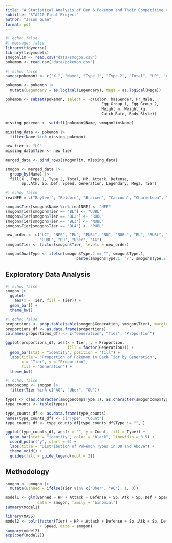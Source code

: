 ```yaml
---
title: "A Statistical Analysis of Gen 6 Pokémon and Their Competitive Viability"
subtitle: "STA210 Final Project"
author: "Jason Guan"
format: pdf
---
```


```r
#| echo: false
#| message: false
library(tidyverse)
library(tidymodels)
smogonlim <- read.csv("data/smogon.csv")
pokemon <- read.csv("data/pokemon.csv")
```

```r
#| echo: false
names(pokemon) <- c("X.", "Name", "Type.1", "Type.2", "Total", "HP", "Attack", "Defense", "Sp..Atk", "Sp..Def", "Speed", "Generation", "Legendary", "Color", "hasGender", "Pr_Male", "Egg_Group_1", "Egg_Group_2", "Mega", "Height_m", "Weight_kg", "Catch_Rate", "Body_Style")

pokemon <- pokemon |>
  mutate(Legendary = as.logical(Legendary), Mega = as.logical(Mega))

pokemon <- subset(pokemon, select = -c(Color, hasGender, Pr_Male,
                                          Egg_Group_1, Egg_Group_2, 
                                          Height_m, Weight_kg, 
                                          Catch_Rate, Body_Style))

missing_pokemon <- setdiff(pokemon$Name, smogonlim$Name)

missing_data <- pokemon |>
  filter(Name %in% missing_pokemon)

new_tier <- "LC"
missing_data$Tier <- new_tier

merged_data <- bind_rows(smogonlim, missing_data)

smogon <- merged_data |>
  group_by(Name) |>
  fill(X., Type.1, Type.2, Total, HP, Attack, Defense, 
       Sp..Atk, Sp..Def, Speed, Generation, Legendary, Mega, Tier)
```

```r
#| echo: false
realNFE = c("Bayleef", "Boldore", "Braixen", "Cascoon", "Charmeleon", "Croconaw", "Dewott", "Dragonair", "Drifloon", "Duosion", "Dusclops", "Eelektrik", "Electabuzz", "Flaaffy", "Floette", "Frogadier", "Gloom", "Gothorita", "Graveler", "Grotle", "Grovyle", "Herdier", "Ivysaur", "Jigglypuff", "Kakuna", "Kirlia", "Klang", "Krokorok", "Lairon", "Lampent", "Lombre", "Loudred", "Luxio", "Magmar", "Marill", "Marshtomp", "Meditite", "Metapod", "Murkrow", "Nidorina", "Nidorino", "Nuzleaf", "Palpitoad", "Pidgeotto", "Pignite", "Poliwhirl", "Pupitar", "Quilava", "Quilladin", "Seadra", "Sealeo", "Servine", "Shelgon", "Silcoon", "Skiploom", "Sliggoo", "Spewpa", "Staravia", "Swadloon", "Swirlix", "Tranquill", "Vanillish", "Vibrava", "Wartortle", "Weepinbell", "Whirlipede", "Yanma", "Zweilous")

smogon$Tier[smogon$Name %in% realNFE] <- "NFE"
smogon$Tier[smogon$Tier == "BL"] <- "UUBL"
smogon$Tier[smogon$Tier == "BL2"] <- "RUBL"
smogon$Tier[smogon$Tier == "BL3"] <- "NUBL"
smogon$Tier[smogon$Tier == "BL4"] <- "PUBL"

new_order <- c("LC", "NFE", "PU", "PUBL", "NU", "NUBL", "RU", "RUBL", "UU", 
               "UUBL", "OU", "Uber", "AG")
smogon$Tier <- factor(smogon$Tier, levels = new_order)
```

```r
smogon$DualType <- ifelse(smogon$Type.2 == "", smogon$Type.1, 
                               paste(smogon$Type.1, "/", smogon$Type.2))
```

## Exploratory Data Analysis

```r
#| echo: false
smogon |> 
  ggplot(
    aes(x = Tier, fill = Tier)) +
  geom_bar() + 
  theme_bw()
```

```r
#| echo: false
proportions <- prop.table(table(smogon$Generation, smogon$Tier), margin = 1)
proportions_df <- as.data.frame(proportions)
colnames(proportions_df) <- c("Generation", "Tier", "Proportion")

ggplot(proportions_df, aes(x = Tier, y = Proportion, 
                           fill = factor(Generation))) +
  geom_bar(stat = "identity", position = "fill") +
  labs(title = "Proportion of Pokémon in Each Tier by Generation",
       x = "Tier", y = "Proportion",
       fill = "Generation") +
  theme_bw()
```

```r
#| echo: false
smogoncomp <- smogon |>
  filter(Tier %in% c("AG", "Uber", "OU"))

types <- c(as.character(smogoncomp$Type.1), as.character(smogoncomp$Type.2))
type_counts <- table(types)

type_counts_df <- as.data.frame(type_counts)
names(type_counts_df) <- c("Type", "Count")
type_counts_df <- type_counts_df[type_counts_df$Type != "", ]

ggplot(type_counts_df, aes(x = "", y = Count, fill = Type)) +
  geom_bar(stat = "identity", color = "black", linewidth = 0.5) +
  coord_polar("y", start = 0) +  
  labs(title = "Distribution of Pokémon Types in OU and Above") +
  theme_void() +
  guides(fill = guide_legend(ncol = 2))
```

## Methodology

```r
smogon <- smogon |>
  mutate(Banned = ifelse(Tier %in% c("Uber", "AG"), 1, 0))

model1 <- glm(Banned ~ HP + Attack + Defense + Sp..Atk + Sp..Def + Speed, 
              data = smogon, family = "binomial")
summary(model1)
```


```r
library(MASS)
model2 <- polr(factor(Tier) ~ HP + Attack + Defense + Sp..Atk + Sp..Def 
               + Speed, data = smogon)
summary(model2)
exp(coef(model2))
```




